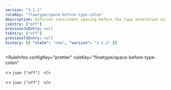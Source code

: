 ```yaml
---
version: "3.1.1"
ruleKey: "flowtype/space-before-type-colon"
description: Enforces consistent spacing before the type annotation colon
jsEntry: ["off"]
previousJsEntry: null
tsEntry: ["off"]
previousTsEntry: null
history: [{ "state": "new", "version": "3.1.1" }]
---
```


<RuleInfos 
  configKey="prettier" 
  ruleKey="flowtype/space-before-type-colon" 
>
  <>
    ```json
    ["off"]
    ```
  </>

  <>
    ```json
    ["off"]
    ```
  </>
</RuleInfos>
